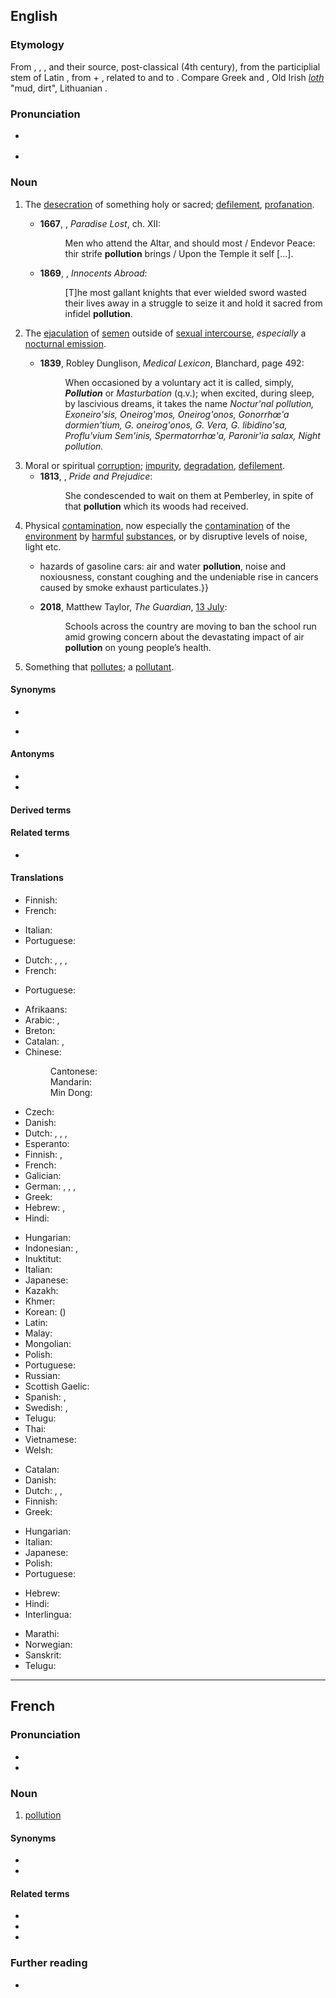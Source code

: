 {{also|Pollution}}
==English==
{{wikipedia}}

===Etymology===
From {{etyl|xno|en}} {{m|fro|pollutiun}}, {{etyl|frm|en}} {{m|frm|pollution}}, {{m|frm|pollucion}}, and their source, post-classical {{etyl|la|en}} {{m|la|pollutio||defilement, desecration; nocturnal emission}} (4th century), from the participlial stem of Latin {{l|la|polluere||to soil, defile, contaminate}}, from {{l|la|por-||before}} + {{l|la|-luere||to smear}}, related to {{l|la|lutum||mud}} and to {{l|la|lues||filth}}. Compare Greek {{l|grc|||filth, dirt, disgrace}} and {{l|grc|||rubbish, refuse}}, Old Irish ''[[loth]]'' "mud, dirt", Lithuanian {{l|lt|lutynas||pool, puddle}}.

===Pronunciation===
*{{a|UK}} {{IPA|/pəˈl(j)uːʃn̩/|lang=en}}
* {{audio|En-uk-pollution.ogg|Audio (UK)|lang=en}}

===Noun===
{{en-noun|~}}

# {{lb|en|now|rare}} The [[desecration]] of something holy or sacred; [[defilement]], [[profanation]]. {{defdate|from 14th c.}}
#*'''1667''', {{w|John Milton}}, ''Paradise Lost'', ch. XII:
#*:Men who attend the Altar, and should most / Endevor Peace: thir strife '''pollution''' brings / Upon the Temple it self […].
#*'''1869''', {{w|Mark Twain}}, ''Innocents Abroad'':
#*:[T]he most gallant knights that ever wielded sword wasted their lives away in a struggle to seize it and hold it sacred from infidel '''pollution'''.
# {{lb|en|now|archaic}} The [[ejaculation]] of [[semen]] outside of [[sexual intercourse]], ''especially'' a [[nocturnal emission]]. {{defdate|from 14th c.}}
#* '''1839''', Robley Dunglison, ''Medical Lexicon'', Blanchard, page 492:
#*:When occasioned by a voluntary act it is called, simply, '''''Pollution''''' or ''Masturbation'' (q.v.); when excited, during sleep, by lascivious dreams, it takes the name ''Noctur'nal pollution, Exoneiro'sis, Oneirog'mos, Oneirog'onos, Gonorrhœ'a dormien'tium, G. oneirog'onos, G. Vera, G. libidino'sa, Proflu'vium Sem'inis, Spermatorrhœ'a, Paronir'ia salax, Night pollution.''
# Moral or spiritual [[corruption]]; [[impurity]], [[degradation]], [[defilement]]. {{defdate|from 15th c.}}
#*'''1813''', {{w|Jane Austen}}, ''Pride and Prejudice'':
#*:She condescended to wait on them at Pemberley, in spite of that '''pollution''' which its woods had received.
# Physical [[contamination]], now especially the [[contamination]] of the [[environment]] by [[harmful]] [[substance]]s, or by disruptive levels of noise, light etc. {{defdate|from 18th c.}}
#* {{quote-book|year=2006|author=[[w:Edwin Black|Edwin Black]]|title=Internal Combustion
|chapter=1|url=http://openlibrary.org/works/OL4103950W
|passage=If successful, Edison and Ford—in 1914—would move society away from the{{...}}hazards of gasoline cars: air and water '''pollution''', noise and noxiousness, constant coughing and the undeniable rise in cancers caused by smoke exhaust particulates.}}
#*'''2018''', Matthew Taylor, ''The Guardian'', [https://www.theguardian.com/environment/2018/jul/13/uk-schools-move-to-ban-the-school-run-to-protect-pupils-from-air-pollution 13 July]:
#*:Schools across the country are moving to ban the school run amid growing concern about the devastating impact of air '''pollution''' on young people’s health.
# Something that [[pollute]]s; a [[pollutant]]. {{defdate|from 17th c.}}

====Synonyms====
* {{l|en|soilage}}
* {{sense|masturbation}} {{l|en|self-pollution}}

====Antonyms====
* {{l|en|conservation}}
* {{l|en|purity}}

====Derived terms====
{{der2|lang=en
|air pollution
|noise pollution
|antipollution
|water pollution
|light pollution
|soil pollution
|self-pollution
|pollutionless
|nonpollution
|pollutionist
|electropollution
|overpollution
|genetic pollution
|nocturnal pollution
|photopollution
|visual pollution}}

====Related terms====
* {{l|en|polluter}}

====Translations====
{{trans-see|desecration}}

{{trans-top|archaic: emission of semen at other times than in sexual intercourse}}
* Finnish: {{t+|fi|itsesaastutus}} {{qualifier|masturbation}}
* French: {{t+|fr|pollution|f}}
{{trans-mid}}
* Italian: {{t+|it|polluzione|f}}
* Portuguese: {{t|pt|polução|f}}
{{trans-bottom}}

{{trans-top|archaic: defilement, corruption}}
* Dutch: {{t|nl|bezoedeling|f}}, {{t+|nl|milieuverontreiniging|f}}, {{t+|nl|pollutie|f}}, {{t+|nl|smet|m}}
* French: {{t+|fr|défilement|m}}
{{trans-mid}}
* Portuguese: {{t+|pt|poluição|f}}
{{trans-bottom}}

{{trans-top|the contamination of the environment by harmful substances}}
* Afrikaans: {{t+|af|omgewingsbesoedeling}}
* Arabic: {{t|ar|تَلْوِيث|m}}, {{t|ar|تَلَوُّث|m}}
* Breton: {{t|br|saotradur|m}}
* Catalan: {{t+|ca|contaminació|f}}, {{t|ca|pol·lució|f}}
* Chinese:
*: Cantonese: {{t|yue|污染|tr=wu1 jim5|sc=Hani}}
*: Mandarin: {{t+|cmn|污染|tr=wūrǎn|sc=Hani}}
*: Min Dong: {{t|cdo|污染|tr=wu nian|sc=Hani}}
* Czech: {{t|cs|znečištění}}
* Danish: {{t+|da|forurening|c}}
* Dutch: {{t+|nl|vervuiling|f}}, {{t+|nl|milieuverontreiniging|f}}, {{t+|nl|pollutie|f}}, {{t+|nl|milieuvervuiling|f}}
* Esperanto: {{t|eo|poluado}}
* Finnish: {{t+|fi|saastuminen}} {{qualifier|state}}, {{t+|fi|saastuttaminen}} {{qualifier|act}}
* French: {{t+|fr|pollution|f}}
* Galician: {{t+|gl|contaminación|f}}
* German: {{t+|de|Verunreinigung|f}}, {{t|de|Verschmutzung|f}}, {{t+|de|Umweltverschmutzung|f}}, {{t|de|Pollution|f}}
* Greek: {{t+|el|μόλυνση|f}}
* Hebrew: {{t+|he|זיהום|tr=zeehoom|sc=Hebr}}, {{t+|he|זיהום|tr=zeehoom|sc=Hebr}}
* Hindi: {{t+|hi|प्रदूषण|m|tr=pradūṣaṇ|sc=Deva}}
{{trans-mid}}
* Hungarian: {{t+|hu|környezetszennyezés}}
* Indonesian: {{t+|id|pencemaran}}, {{t+|id|polusi}}
* Inuktitut: {{t|iu|ᐃᑖᖏᔭᖅᑐᖅ|tr=itānggijaqtuq|sc=Cans}}
* Italian: {{t+|it|inquinamento|m}}
* Japanese: {{t+|ja|汚染|tr=おせん, osen}}
* Kazakh: {{t|kk|ластау|sc=Cyrl}}
* Khmer: {{t|km|ការបំពុល|tr=kaa bɑmpul|sc=Khmr}}
* Korean: {{t+|ko|오염}} ({{t+|ko|汚染}})
* Latin: {{t|la|contaminatio|f}}
* Malay: {{t|id|pencemaran}}
* Mongolian: {{t-needed|mn}}
* Polish: {{t+|pl|zanieczyszczenie|n}}
* Portuguese: {{t+|pt|poluição|f}}
* Russian: {{t+|ru|загрязне́ние|n}}
* Scottish Gaelic: {{t|gd|truailleadh|m}}
* Spanish: {{t|es|polución|f}}, {{t+|es|contaminación|f}}
* Swedish: {{t+|sv|miljöförstöring|c}}, {{t+|sv|förorening|c}}
* Telugu: {{t+|te|కాలుష్యం|tr=kaalushyam}}
* Thai: {{t|th|มลภาวะ|tr=monpaawá}}
* Vietnamese: {{t+|vi|ô nhiễm|alt=sự ô nhiễm}}
* Welsh: {{t+|cy|llygredd|m}}
{{trans-bottom}}

{{trans-top|something that pollutes; pollutant}}
* Catalan: {{t|ca|pol·luent|m}}
* Danish: {{t+|da|forurening|c}}
* Dutch: {{t+|nl|vervuiling|f}}, {{t+|nl|milieuverontreiniging|f}}, {{t+|nl|pollutie|f}}
* Finnish: {{t+|fi|saaste}}
* Greek: {{t+|el|ρύπανση|f}}
{{trans-mid}}
* Hungarian: {{t+|hu|szennyeződés}}
* Italian: {{t+|it|inquinante|m}}
* Japanese: {{t|ja|汚染物質|tr=osen-busshitsu}}
* Polish: {{t+|pl|zanieczyszczenie|n}}
* Portuguese: {{t|pt|poluente|m}}
{{trans-bottom}}

{{checktrans-top}}
* Hebrew: {{t+check|he|זיהום|sc=Hebr}}
* Hindi: {{t-check|hi|प्रदुषण|tr=''praduśan''|sc=Deva}}
* Interlingua: {{t-check|ia|pollution}}
{{trans-mid}}
* Marathi: {{t-check|mr|प्रदुषण|tr=praduśan|sc=Deva}}
* Norwegian: {{t+check|no|forurensning}}
* Sanskrit: {{t-check|sa|प्रदुषण|tr=praduśan|sc=Deva}}
* Telugu: {{t+check|te|కాలుష్యం|tr=kaalushyaM|sc=Telu}}
{{trans-bottom}}

----

==French==

===Pronunciation===
* {{fr-IPA}}
* {{audio|Fr-pollution.ogg|Audio|lang=fr}}

===Noun===
{{fr-noun|f}}

# [[#English|pollution]]

====Synonyms====
* {{l|fr|profanation}}
* {{l|fr|souillure}}

====Related terms====
* {{l|fr|polluant|g=m}}
* {{l|fr|polluer|g=m}}
* {{l|fr|pollutif}}

===Further reading===
* {{R:TLFi}}